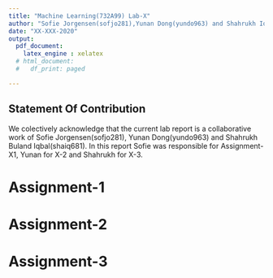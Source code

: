---
title: "Machine Learning(732A99) Lab-X"
author: "Sofie Jorgensen(sofjo281),Yunan Dong(yundo963) and Shahrukh Iqbal(shaiq681)"
date: "XX-XXX-2020"
output:
  pdf_document: 
    latex_engine : xelatex
  # html_document:
  #   df_print: paged

---
## Statement Of Contribution

We colectively acknowledge that the current lab report is a collaborative work of Sofie Jorgensen(sofjo281), Yunan Dong(yundo963) and Shahrukh Buland Iqbal(shaiq681). In this report Sofie was responsible for Assignment-X1, Yunan for X-2 and Shahrukh for X-3.


# Assignment-1


# Assignment-2


# Assignment-3
